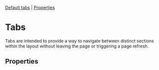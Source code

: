 
<Meta of={stories} />

[Default tabs](#tabs) | [Properties](#properties)

# Tabs

Tabs are intended to provide a way to navigate between distinct sections within the layout without leaving the page or triggering a page refresh.

<Canvas>
  <Story id="components-tabs--default-tabs" />
</Canvas>

## Properties

<Controls />
